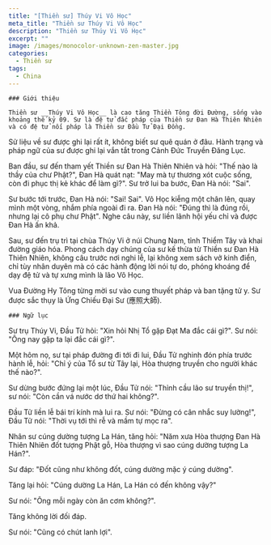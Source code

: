 ```yaml
---
title: "[Thiền sư] Thúy Vi Vô Học"
meta_title: "Thiền sư Thúy Vi Vô Học"
description: "Thiền sư Thúy Vi Vô Học"
excerpt: ""
image: /images/monocolor-unknown-zen-master.jpg
categories:
  - Thiền sư
tags:
  - China
---
```


    ### Giới thiệu

    Thiền sư __Thúy Vi Vô Học__ là cao tăng Thiền Tông đời Đường, sống vào khoảng thế kỷ 09. Sư là đệ tử đắc pháp của Thiền sư Đan Hà Thiên Nhiên và có đệ tử nối pháp là Thiền sư Đầu Tử Đại Đồng.

Sử liệu về sư được ghi lại rất ít, không biết sư quê quán ở đâu. Hành trạng và pháp ngữ của sư được ghi lại vắn tắt trong Cảnh Đức Truyền Đăng Lục.

Ban đầu, sư đến tham yết Thiền sư Đan Hà Thiên Nhiên và hỏi: "Thế nào là thầy của chư Phật?", Đan Hà quát nạt: "May mà tự thương xót cuộc sống, còn đi phục thị kẻ khác để làm gì?". Sư trở lui ba bước, Đan Hà nói: "Sai".

Sư bước tới trước, Đan Hà nói: "Sai! Sai". Vô Học kiễng một chân lên, quay mình một vòng, nhắm phía ngoài đi ra. Đan Hà nói: "Đúng thì là đúng rồi, nhưng lại cô phụ chư Phật". Nghe câu này, sư liền lãnh hội yếu chỉ và được Đan Hà ấn khả.

Sau, sư đến trụ trì tại chùa Thúy Vi ở núi Chung Nam, tỉnh Thiểm Tây và khai đường giáo hóa. Phong cách dạy chúng của sư kế thừa từ Thiền sư Đan Hà Thiên Nhiên, không câu trước nơi nghi lễ, lại không xem sách vở kinh điển, chỉ tùy nhân duyên mà có các hành động lời nói tự do, phóng khoáng để dạy đệ tử và tự xưng mình là lão Vô Học.

Vua Đường Hy Tông từng mời sư vào cung thuyết pháp và ban tặng tử y. Sư được sắc thụy là Ứng Chiếu Đại Sư (應照大師).

    ### Ngữ lục

Sư trụ Thúy Vi, Đầu Tử hỏi: "Xin hỏi Nhị Tổ gặp Đạt Ma đắc cái gì?". Sư nói: "Ông nay gặp ta lại đắc cái gì?".

Một hôm nọ, sư tại pháp đường đi tới đi lui, Đầu Tử nghinh đón phía trước hành lễ, hỏi: "Chỉ ý của Tổ sư từ Tây lại, Hòa thượng truyền cho người khác thế nào?".

Sư dừng bước đứng lại một lúc, Đầu Tử nói: "Thỉnh cầu lão sư truyền thị!", sư nói: "Còn cần vá nước dơ thứ hai không?".

Đầu Tử liền lễ bái trí kính mà lui ra. Sư nói: "Đừng có cân nhắc suy lường!", Đầu Tử nói: "Thời vụ tới thì rễ và mầm tự mọc ra".

Nhân sư cúng dường tượng La Hán, tăng hỏi: "Năm xưa Hòa thượng Đan Hà Thiên Nhiên đốt tượng Phật gỗ, Hòa thượng vì sao cúng dường tượng La Hán?".

Sư đáp: "Đốt cũng như không đốt, cúng dường mặc ý cúng dường".

Tăng lại hỏi: "Cúng dường La Hán, La Hán có đến không vậy?"

Sư nói: "Ông mỗi ngày còn ăn cơm không?".

Tăng không lời đối đáp.

Sư nói: "Cũng có chút lanh lợi".
